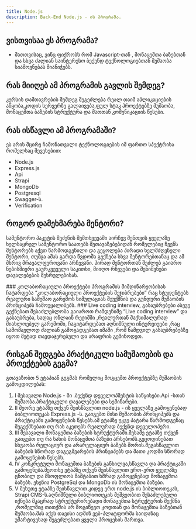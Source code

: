 ```yaml
---
title: Node.js
description: Back-End Node.js - ის პროგრამა.
---
```


## ვისთვისაა ეს პროგრამა?

- მათთვისაც, ვინც ფიქრობს რომ Javascript-თან , მონაცემთა ბაზებთან და სხვა ძალიან საინტერესო ბექენდ ტექნოლოგიებთან მუშაობა სიამოვნებას მიანიჭებს.

## რას მიიღებ ამ პროგრამის გავლის შემდეგ?

კურსის დამთავრების შემდეგ შეგეძლება რეალ თაიმ აპლიკაციების აწყობა,კოდის სერვერზე გალაივება,ფულ სტაკ პროექტებზე მუშაობა, მონაცემთა ბაზების სტრუქტურა და მათთან კომუნიკაციის წესები.	

## რას ისწავლი ამ პროგრამაში?
ეს არის მცირე ჩამონათვალი ტექნოლოგიების იმ ფართო სპექტრისა რომელსაც შევეხებით:

- Node.js
- Express.js
- Api
- Strapi
- MongoDb
- Postgresql
- Swagger-ს.
-  Verification

## როგორ დამეხმარება მენტორი?
სამენტორო პაკეტის შეძენის შემთხვევაში აირჩევ შენთვის ყველაზე ხელსაყრელ სამენტორო საათებს შეთავაზებებიდან რომელებიც ჩვენს მენტორებს აქვთ წარმოდგენილი და გეყოლება პირადი ხელმძღვნელი მენტორი, თუმცა ამას გარდა წვდომა გექნება სხვა მენტორებთანაც და ამ მხრივ მრავალფეროვანი არჩევანი. პირად მენტორთან შეძლებ გაიარო ნებისმიერი გაურკვეველი საკითხი, მიიღო რჩევები და შენიშვნები დავალებების შესრულებისას.

<Callout>
### კოლაბორაციული პროექტები
პროგრამის მიმდინარეობისას ჩატარდება “კოლაბორაციული პროექტების შეჯიბრებები” რაც სტუდენტებს რეალური სამუშაო გარემოს სიმულაციას შეუქმნის და გუნდური მუშაობის პრინციპებს ჩამოუყალიბებს.
</Callout>

<Callout>
### Live coding interview, გასაუბრებები
ასევე გექნებათ შესაძლებლობა გაიაროთ რამდენიმე “Live coding interview” და გასაუბრება, სადაც ონლაინ რეჟიმში ,რეალურთან მაქსიმალურად მიახლოებულ გარემოში, ჩაგიტარდებათ აღნიშნული ინტერვიუები ,რაც სამომავლოდ ძალიან გამოგადგებათ იმაში ,რომ ნამდვილ გასაუბრებებზე იყოთ მეტად თავდაჯერებული და არაფრის გეშინოდეთ.
</Callout>

## რისგან შედგება პრაქტიკული სამუშაოების და პროექტების გეგმა?
გთავაზობთ 5 ეტაპიან გეგმას რომელიც მოგცემთ პროექტებზე მუშაობის გამოცდილებას:

1. I შესავალი Node.js - ში .ბექენდ დეველოპმენტის საწყისები.Api -სთან მუშაობა.პრაქტიკული დავალებები და სემინარები.
1. II  მეორე ეტაპზე თქვენ შეისწავლით node.js - ის ყველაზე გამოყენებად ბიბლიოთეკას Express.js -ს. გაიგებთ მისი მუშაობის პრინციპებს და პრაქტიკაში გამოყენების წესებს.ამ ეტაპზე უკვე პატარა წარმოდგენაც შეგექმნებათ თუ რას აკეთებს რეალურად ბექენდ დეველოპერი.
1. III შესავალი მონაცემთა ბაზების სტრუქტურაში.მესამე ეტაპზე თქვენ გაიგებთ თუ რა სახის მონაცემთა ბაზები არსებობს.გეცოდინებათ სხვაობა რელაციურ და არარელაციურ ბაზებს შორის.შეგასწავლით ბაზების სწორად დაგეგმვარების პრინციპებს და მათი კოდში სწორად გამოყენების წესებს.
1. IV კონკრეტული მონაცემთა ბაზების განხილვა,სწავლა და პრაქტიკაში გამოყენება.მეოთხე ეტაპზე თქვენ შეისწავლით ერთ-ერთ ყველაზე ცნობილ და მსოფლიოს მაშტაბით ხშრად გამოყენებად მონაცემთა ბაზებს. ესენია PostgreSql და MongoDb ის მონაცემთა ბაზები.
1. V მეხუთე ეტაპზე შეისწავლით კიდევ ერთ node.js ის ბიბლიოთეკას, Strapi CMS-ს.აღნიშნული ბიბლიოთეკის მეშვეობით შესაძლებელი იქნება მკაცრად სტრუქტურირებადი მონაცემთა სტრუქტურის შექმნა ,რომელშიც თითქმის არ მოგიწევთ კოდთან და მონაცემთა ბაზებთან მუშაობა.მას აქვს თავისი ადმინ ვებ-პლატფორმა საიდანაც უმარტივესად შეგეძლებათ ყველა პროცესის მართვა.


